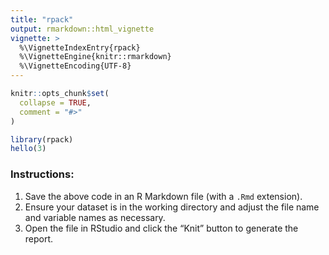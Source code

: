 ```yaml
---
title: "rpack"
output: rmarkdown::html_vignette
vignette: >
  %\VignetteIndexEntry{rpack}
  %\VignetteEngine{knitr::rmarkdown}
  %\VignetteEncoding{UTF-8}
---
```


```r
knitr::opts_chunk$set(
  collapse = TRUE,
  comment = "#>"
)
```

```r
library(rpack)
hello(3)
```
### Instructions:
1. Save the above code in an R Markdown file (with a `.Rmd` extension).
2. Ensure your dataset is in the working directory and adjust the file name and variable names as necessary.
3. Open the file in RStudio and click the "Knit" button to generate the report.
